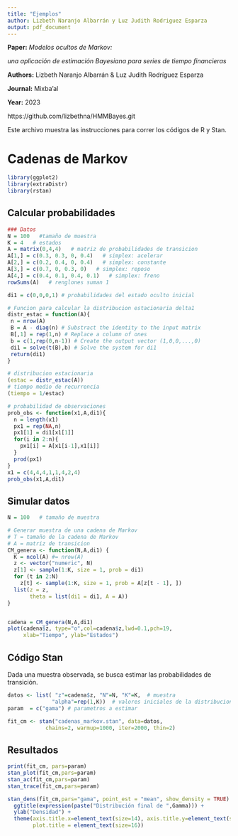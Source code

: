 ```yaml
---
title: "Ejemplos"
author: Lizbeth Naranjo Albarrán y Luz Judith Rodriguez Esparza 
output: pdf_document
---
```


**Paper:** *Modelos ocultos de Markov:*  

*una aplicación de estimación Bayesiana para series de tiempo financieras*  

**Authors:** Lizbeth Naranjo Albarrán \&
Luz Judith Rodríguez Esparza  

**Journal:** Mixba'al

**Year:** 2023

https://github.com/lizbethna/HMMBayes.git

Este archivo muestra las instrucciones para correr los códigos de R y Stan.  

# Cadenas de Markov 

```r
library(ggplot2)   
library(extraDistr)
library(rstan)
```

## Calcular probabilidades

```r
### Datos 
N = 100   #tamaño de muestra
K = 4   # estados
A = matrix(0,4,4)   # matriz de probabilidades de transicion
A[1,] = c(0.3, 0.3, 0, 0.4)   # simplex: acelerar 
A[2,] = c(0.2, 0.4, 0, 0.4)   # simplex: constante
A[3,] = c(0.7, 0, 0.3, 0)   # simplex: reposo
A[4,] = c(0.4, 0.1, 0.4, 0.1)   # simplex: freno
rowSums(A)   # renglones suman 1

di1 = c(0,0,0,1) # probabilidades del estado oculto inicial 
```

```r
# Funcion para calcular la distribucion estacionaria delta1
distr_estac = function(A){
 n = nrow(A)
 B = A - diag(n) # Substract the identity to the input matrix
 B[,1] = rep(1,n) # Replace a column of ones
 b = c(1,rep(0,n-1)) # Create the output vector (1,0,0,...,0)
 di1 = solve(t(B),b) # Solve the system for di1
 return(di1)
}

# distribucion estacionaria 
(estac = distr_estac(A))
# tiempo medio de recurrencia
(tiempo = 1/estac)

# probabilidad de observaciones
prob_obs <- function(x1,A,di1){
  n = length(x1)
  px1 = rep(NA,n)
  px1[1] = di1[x1[1]]
  for(i in 2:n){
    px1[i] = A[x1[i-1],x1[i]]
  }
  prod(px1)
}
x1 = c(4,4,4,1,1,4,2,4)
prob_obs(x1,A,di1)
```

## Simular datos 

```r
N = 100   # tamaño de muestra

# Generar muestra de una cadena de Markov 
# T = tamaño de la cadena de Markov
# A = matriz de transicion
CM_genera <- function(N,A,di1) {
  K = ncol(A) #= nrow(A)
  z <- vector("numeric", N)
  z[1] <- sample(1:K, size = 1, prob = di1) 
  for (t in 2:N)
    z[t] <- sample(1:K, size = 1, prob = A[z[t - 1], ])
  list(z = z, 
       theta = list(di1 = di1, A = A))
}


cadena = CM_genera(N,A,di1) 
plot(cadena$z, type="o",col=cadena$z,lwd=0.1,pch=19, 
     xlab="Tiempo", ylab="Estados")

```

## Código Stan 

Dada una muestra observada, se busca estimar las probabilidades de transición. 

```r

datos <- list( "z"=cadena$z, "N"=N, "K"=K,  # muestra
              "alpha"=rep(1,K))  # valores iniciales de la distribucion inicial
param  = c("gama") # parametros a estimar

fit_cm <- stan("cadenas_markov.stan", data=datos,
            chains=2, warmup=1000, iter=2000, thin=2)
```

## Resultados

```r


print(fit_cm, pars=param)
stan_plot(fit_cm,pars=param)
stan_ac(fit_cm,pars=param)
stan_trace(fit_cm,pars=param)

stan_dens(fit_cm,pars="gama", point_est = "mean", show_density = TRUE) + 
  ggtitle(expression(paste("Distribución final de ",Gamma))) + 
  ylab("Densidad") + 
  theme(axis.title.x=element_text(size=14), axis.title.y=element_text(size=14), 
        plot.title = element_text(size=16)) 

```



